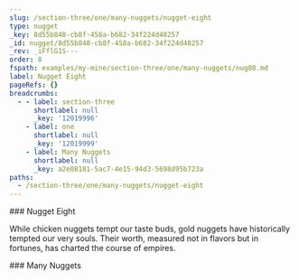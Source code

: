 ```yaml
---
slug: /section-three/one/many-nuggets/nugget-eight
type: nugget
_key: 8d55b848-cb8f-458a-b682-34f224d48257
_id: nugget/8d55b848-cb8f-458a-b682-34f224d48257
_rev: _iFflG1S---
order: 8
fspath: examples/my-mine/section-three/one/many-nuggets/nug08.md
label: Nugget Eight
pageRefs: {}
breadcrumbs:
  - - label: section-three
      shortlabel: null
      _key: '12019996'
    - label: one
      shortlabel: null
      _key: '12019999'
    - label: Many Nuggets
      shortlabel: null
      _key: a2e08181-5ac7-4e15-94d3-5698d95b723a
paths:
  - /section-three/one/many-nuggets/nugget-eight
---
```


<NuggetArea>
<Nugget slug="/section-three/one/many-nuggets/nugget-eight" type="nugget" _key="8d55b848-cb8f-458a-b682-34f224d48257" _id="nugget/8d55b848-cb8f-458a-b682-34f224d48257" _rev="_iFflG1S---" order="8" fspath="examples/my-mine/section-three/one/many-nuggets/nug08.md" label="Nugget Eight" paths="/section-three/one/many-nuggets/nugget-eight">
<NuggetBody>
### Nugget Eight

While chicken nuggets tempt our taste buds, gold nuggets have historically tempted our very souls. Their worth, measured not in flavors but in fortunes, has charted the course of empires.

</NuggetBody>
<Breadcrumbs>
<Crumbs>
<Crumb _key="12019996" label="section-three" /><Crumb _key="12019999" label="one" /><Crumb _key="a2e08181-5ac7-4e15-94d3-5698d95b723a" label="Many Nuggets" />
</Crumbs>
</Breadcrumbs>
</Nugget>

<NuggetsInbound>
</NuggetsInbound>
<NuggetsOutbound>
</NuggetsOutbound>
</NuggetArea>
<PassagesInbound>
<Passage direction="inbound" type="passage" _key="a2e08181-5ac7-4e15-94d3-5698d95b723a" _id="passage/a2e08181-5ac7-4e15-94d3-5698d95b723a" _rev="_iFflG1G--_" passage="many-nuggets" fspath="examples/my-mine/section-three/one/many-nuggets.md" label="Many Nuggets" paths="/section-three/one/many-nuggets" slug="/section-three/one/many-nuggets">
<NuggetBody>
### Many Nuggets

</NuggetBody>
<Breadcrumbs>
<Crumbs>
<Crumb _key="12019996" label="section-three" /><Crumb _key="12019999" label="one" />
</Crumbs>
</Breadcrumbs>
</Passage>

</PassagesInbound>
<PassagesOutbound>
</PassagesOutbound>